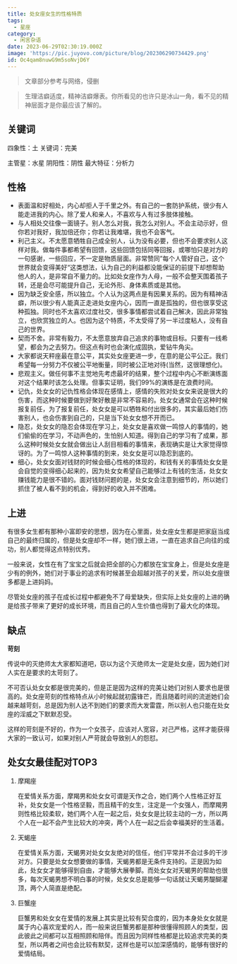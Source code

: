 ```yaml
---
title: 处女座女生的性格特质
tags:
  - 星座
category:
  - 闲言杂语
date: 2023-06-29T02:30:19.000Z
image: 'https://pic.juyovo.com/picture/blog/202306290734429.png'
id: Oc4qam8nuwG9m5soNvjD6Y
---
```


> 文章部分参考与网络，侵删

> 生理洁癖适度，精神洁癖爆表。你所看见的也许只是冰山一角，看不见的精神层面才是你最应该了解的。

## 关键词

四象性：土		关键词：完美

主管星：水星	 阴阳性：阴性	最大特征：分析力

## 性格

* 表面温和好相处，内心却拒人于千里之外。有自己的一套防护系统，很少有人能走进我的内心。除了爱人和亲人，不喜欢与人有过多肢体接触。
* 与人相处交往像一面镜子。别人怎么对我，我怎么对别人。不会主动示好，但你若对我好，我加倍还你；你若让我难堪，我也不会客气。
* 利己主义。不太愿意牺牲自己成全别人，认为没有必要，但也不会要求别人这样对我。做每件事都希望有回馈，这些回馈包括同等回报，或哪怕只是对方的一句感谢，一些回应，不一定是物质层面。非常赞同”每个人管好自己，这个世界就会变得美好“这类想法，认为自己的利益都没能保证的前提下却想帮助他人的人，是非常自不量力的。比如处女座作为人母，一般不会整天围着孩子转，还是会尽可能提升自己，无论外形、身体素质或是其他。
* 因为缺乏安全感，所以独立。个人认为这两点是有因果关系的。因为有精神洁癖，所以很少有人能真正走进处女座内心，因而一直是孤独的，但也很享受这种孤独。同时也不太喜欢过度社交，很多事情都尝试着自己解决，因此非常独立，也欣赏独立的人。也因为这个特质，不太受得了另一半过度粘人，没有自己的世界。
* 契而不舍。非常有毅力，不太愿意放弃自己追求的事物或目标。只要有一线希望，都会为之去努力。但这点有时也会演化成固执，爱钻牛角尖。
* 大家都说天秤座最在意公平，其实处女座更进一步，在意的是公平公正。我们希望每一分努力不仅被公平地衡量，同时被公正地对待(当然，这很理想化)。
* 悲观主义。做任何事不主觉地先考虑最坏的结果，整个过程中内心不断演练面对这个结果时该怎么处理。但事实证明，我们99%的演练是在浪费时间。
* 记仇，处女女的记仇性格会体现在感情上，感情的失败对处女女来说是很大的伤害，而这种时候要做到好聚好散是非常不容易的。处女女通常会在这种时候报复前任，为了报复前任，处女女是可以牺牲和付出很多的，其实最后她们伤害别人，也会伤害到自己的，只是当下处女女想不开而已。
* 隐忍，处女女的隐忍会体现在学习上，处女女是喜欢做一鸣惊人的事情的，她们偷偷的在学习，不动声色的，生怕别人知道。得到自己的学习有了成果，那么这种时候处女女就会做出让人刮目相看的事情来，表现确实是让大家觉得惊讶的。为了一鸣惊人这种事情的到来，处女女是可以隐忍到底的。
* 细心，处女女面对钱财的时候会细心性格的体现的，和钱有关的事情处女女是会自觉的变得细心起来的，因为处女女希望自己能够过上有钱的生活，处女女赚钱能力是很不错的。面对钱财问题的是，处女女会注意到细节的，所以她们抓住了被人看不到的机会，得到好的收入并不困难。

## 上进

有很多女生都有那种小富即安的思想，因为在心里面，处女座女生都是把家庭当成自己的最终归属的，但是处女座却不一样，她们很上进，一直在追求自己向往的成功，别人都觉得这点特别优秀。

一般来说，女性在有了宝宝之后就会把全部的心力都放在宝宝身上，但是处女座是少有的例外，她们对于事业的追求有时候甚至会超越对孩子的关爱，所以处女座很多都是上进妈妈。

尽管处女座的孩子在成长过程中都避免不了母爱缺失，但实际上处女座的上进的确是给孩子带来了更好的成长环境，而且自己的人生价值也得到了最大化的体现。

## 缺点

**苛刻**

传说中的灭绝师太大家都知道吧，窃以为这个灭绝师太一定是处女座，因为她们对人实在是要求的太苛刻了。

不可否认处女女都是很完美的，但是正是因为这样的完美让她们对别人要求也是很高的。处女座苛刻的性格特点从小时候起就初露锋芒，而且随着时间的流逝她们会越来越苛刻，总是因为别人达不到她们的要求而大发雷霆，所以别人也只能在处女座的淫威之下默默忍受。

这样的苛刻是不好的，作为一个女孩子，应该对人宽容，对己严格，这样才能获得大家的一致认可，如果对别人严苛就会导致别人的怨怼。

## 处女女最佳配对TOP3

1. 摩羯座

   在爱情关系方面，摩羯男和处女女可谓是天作之合，她们两个人性格正好互补，处女女是一个性格坚毅，而且精干的女生，注定是一个女强人，而摩羯男则性格比较柔软，她们两个人在一起之后，处女女是比较主动的一方，所以两个人在一起不会产生比较大的冲突，两个人在一起之后会幸福美好的生活着。

2. 天蝎座

   在爱情关系方面，天蝎男对处女女友绝对的信任，他们平常并不会过多的干涉对方。只要是处女女想要做的事情，天蝎男都是无条件支持的。正是因为如此，处女女才能够得到自由，才能够大展拳脚。而处女女对天蝎男的帮助也很多，每次天蝎男想不明白事的时候，处女女总是能够一句话就让天蝎男醍醐灌顶，两个人简直是绝配。

3. 巨蟹座

   巨蟹男和处女女在爱情的发展上其实是比较有契合度的，因为本身处女女就是属于内心喜欢宠爱的人，而一般来说巨蟹男都是那种很懂得照顾人的类型，因此彼此之间都可以互相照顾和陪伴。而且因为同样性格都是比较追求完美的类型，所以两者之间也会比较有默契，这样也是可以加深感情的，能够有很好的爱情结局。
